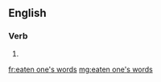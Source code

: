 ==English==

===Verb===
{{head|en|past participle}}

# {{past participle of|eat one's words|lang=en}}

[[fr:eaten one's words]]
[[mg:eaten one's words]]